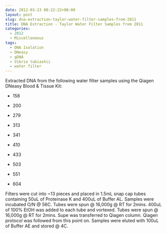 ```yaml
---
date: 2012-03-23 00:22:22+00:00
layout: post
slug: dna-extraction-taylor-water-filter-samples-from-2011
title: DNA Extraction - Taylor Water Filter Samples from 2011
categories:
  - 2012
  - Miscellaneous
tags:
  - DNA Isolation
  - DNeasy
  - gDNA
  - Vibrio tubiashii
  - water filter
---
```


Extracted DNA from the following water filter samples using the Qiagen DNeasy Blood & Tissue Kit:




    
  * 158

    
  * 200

    
  * 279

    
  * 313

    
  * 341

    
  * 410

    
  * 433

    
  * 503

    
  * 551

    
  * 604



Filters were cut into ~13 pieces and placed in 1.5mL snap cap tubes containing 50uL of Proteinase K and 400uL of Buffer AL. Samples were incubated O/N @ 56C. Tubes were spun @ 16,000g @ RT for 2mins. 400uL of 100% EtOH was added to each tube and vortexed. Tubes were spun @ 16,000g @ RT for 2mins. Supe was transferred to Qiagen column. Qiagen protocol was followed from this point on. Samples were eluted with 100uL of Buffer AE and stored @ 4C.
